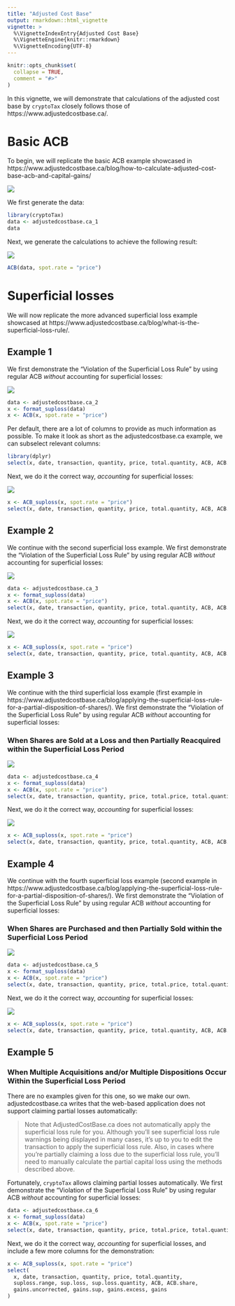 ```yaml
---
title: "Adjusted Cost Base"
output: rmarkdown::html_vignette
vignette: >
  %\VignetteIndexEntry{Adjusted Cost Base}
  %\VignetteEngine{knitr::rmarkdown}
  %\VignetteEncoding{UTF-8}
---
```


```r
knitr::opts_chunk$set(
  collapse = TRUE,
  comment = "#>"
)
```

In this vignette, we will demonstrate that calculations of the adjusted cost base by `cryptoTax` closely follows those of https://www.adjustedcostbase.ca/.

# Basic ACB

To begin, we will replicate the basic ACB example showcased in https://www.adjustedcostbase.ca/blog/how-to-calculate-adjusted-cost-base-acb-and-capital-gains/

![](images/ACB0.png)

We first generate the data:

```r
library(cryptoTax)
data <- adjustedcostbase.ca_1
data
```

Next, we generate the calculations to achieve the following result:

![](images/ACB1.png)

```r
ACB(data, spot.rate = "price")
```

# Superficial losses

We will now replicate the more advanced superficial loss example showcased at https://www.adjustedcostbase.ca/blog/what-is-the-superficial-loss-rule/.

## Example 1

We first demonstrate the "Violation of the Superficial Loss Rule" by using regular ACB *without* accounting for superficial losses:

![](images/ACB2.png)

```r
data <- adjustedcostbase.ca_2
x <- format_suploss(data)
x <- ACB(x, spot.rate = "price")
```

Per default, there are a lot of columns to provide as much information as possible. To make it look as short as the adjustedcostbase.ca example, we can subselect relevant columns:

```r
library(dplyr)
select(x, date, transaction, quantity, price, total.quantity, ACB, ACB.share, gains)
```

Next, we do it the correct way, *accounting* for superficial losses:

![](images/ACB3.png)

```r
x <- ACB_suploss(x, spot.rate = "price")
select(x, date, transaction, quantity, price, total.quantity, ACB, ACB.share, gains)
```

## Example 2

We continue with the second superficial loss example. We first demonstrate the "Violation of the Superficial Loss Rule" by using regular ACB *without* accounting for superficial losses:

![](images/ACB4.png)

```r
data <- adjustedcostbase.ca_3
x <- format_suploss(data)
x <- ACB(x, spot.rate = "price")
select(x, date, transaction, quantity, price, total.quantity, ACB, ACB.share, gains)
```

Next, we do it the correct way, *accounting* for superficial losses:

![](images/ACB5.png)

```r
x <- ACB_suploss(x, spot.rate = "price")
select(x, date, transaction, quantity, price, total.quantity, ACB, ACB.share, gains)
```

## Example 3

We continue with the third superficial loss example (first example in https://www.adjustedcostbase.ca/blog/applying-the-superficial-loss-rule-for-a-partial-disposition-of-shares/). We first demonstrate the "Violation of the Superficial Loss Rule" by using regular ACB *without* accounting for superficial losses:

### When Shares are Sold at a Loss and then Partially Reacquired within the Superficial Loss Period

![](images/ACB6.png)

```r
data <- adjustedcostbase.ca_4
x <- format_suploss(data)
x <- ACB(x, spot.rate = "price")
select(x, date, transaction, quantity, price, total.price, total.quantity, ACB, ACB.share, gains)
```

Next, we do it the correct way, *accounting* for superficial losses:

![](images/ACB7.png)

```r
x <- ACB_suploss(x, spot.rate = "price")
select(x, date, transaction, quantity, price, total.quantity, ACB, ACB.share, gains)
```

## Example 4

We continue with the fourth superficial loss example (second example in https://www.adjustedcostbase.ca/blog/applying-the-superficial-loss-rule-for-a-partial-disposition-of-shares/). We first demonstrate the "Violation of the Superficial Loss Rule" by using regular ACB *without* accounting for superficial losses:

### When Shares are Purchased and then Partially Sold within the Superficial Loss Period

![](images/ACB8.png)

```r
data <- adjustedcostbase.ca_5
x <- format_suploss(data)
x <- ACB(x, spot.rate = "price")
select(x, date, transaction, quantity, price, total.price, total.quantity, ACB, ACB.share, gains)
```

Next, we do it the correct way, *accounting* for superficial losses:

![](images/ACB9.png)

```r
x <- ACB_suploss(x, spot.rate = "price")
select(x, date, transaction, quantity, price, total.quantity, ACB, ACB.share, gains)
```

## Example 5

### When Multiple Acquisitions and/or Multiple Dispositions Occur Within the Superficial Loss Period

There are no examples given for this one, so we make our own. adjustedcostbase.ca writes that the web-based application does not support claiming partial losses automatically:

> Note that AdjustedCostBase.ca does not automatically apply the superficial loss rule for you.  Although you’ll see superficial loss rule warnings being displayed in many cases, it’s up to you to edit the transaction to apply the superficial loss rule.  Also, in cases where you’re partially claiming a loss due to the superficial loss rule, you’ll need to manually calculate the partial capital loss using the methods described above.

Fortunately, `cryptoTax` allows claiming partial losses automatically. We first demonstrate the "Violation of the Superficial Loss Rule" by using regular ACB *without* accounting for superficial losses:

```r
data <- adjustedcostbase.ca_6
x <- format_suploss(data)
x <- ACB(x, spot.rate = "price")
select(x, date, transaction, quantity, price, total.price, total.quantity, ACB, ACB.share, gains)
```

Next, we do it the correct way, *accounting* for superficial losses, and include a few more columns for the demonstration:

```r
x <- ACB_suploss(x, spot.rate = "price")
select(
  x, date, transaction, quantity, price, total.quantity,
  suploss.range, sup.loss, sup.loss.quantity, ACB, ACB.share,
  gains.uncorrected, gains.sup, gains.excess, gains
)
```
